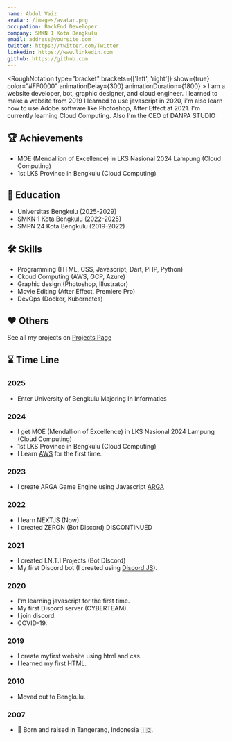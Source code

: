 ```yaml
---
name: Abdul Vaiz
avatar: /images/avatar.png
occupation: BackEnd Developer
company: SMKN 1 Kota Bengkulu
email: address@yoursite.com
twitter: https://twitter.com/Twitter
linkedin: https://www.linkedin.com
github: https://github.com
---
```


<RoughNotation
                type="bracket"
                brackets={['left', 'right']}
                show={true}
                color="#FF0000"
                animationDelay={300}
                animationDuration={1800}
              >
I am a website developer, bot, graphic designer, and cloud engineer. I learned to make a website from 2019
I learned to use javascript in 2020, i'm also learn how to use Adobe software like Photoshop, After Effect at 2021. I'm currently learning Cloud Computing. Also I'm the CEO of DANPA STUDIO
</RoughNotation>

## 🏆 Achievements
- <RoughNotation type="highlight" color="#FF0000" show={true} animationDelay={500} animationDuration={1800}>MOE (Mendallion of Excellence)</RoughNotation> in LKS Nasional 2024 Lampung (Cloud Computing)
- 1st LKS Province in Bengkulu (Cloud Computing)

## 🔬 Education
- Universitas Bengkulu (2025-2029)
- SMKN 1 Kota Bengkulu (2022-2025)
- SMPN 24 Kota Bengkulu (2019-2022)

## 🛠️ Skills
- Programming (HTML, CSS, Javascript, Dart, PHP, Python)
- Ckoud Computing (AWS, GCP, Azure)
- Graphic design (Photoshop, Illustrator)
- Movie Editing (After Effect, Premiere Pro)
- DevOps (Docker, Kubernetes)

## ❤️ Others
See all my projects on [Projects Page](/projects)


## ⌛ Time Line

### 2025
- Enter University of Bengkulu Majoring In Informatics

### 2024
- I get <RoughNotation type="highlight" color="#FF0000" show={true} animationDelay={500} animationDuration={1800}>MOE (Mendallion of Excellence)</RoughNotation> in LKS Nasional 2024 Lampung (Cloud Computing)
- 1st LKS Province in Bengkulu (Cloud Computing)
- I Learn [AWS](https://aws.amazon.com/) for the first time.

### 2023
- I create ARGA Game Engine using Javascript [ARGA](https://github.com/DemuraAIdev/ARGA)

### 2022

- I learn NEXTJS <RoughNotation type="underline" show={true} color="#FBCFE8" animationDelay={1500} animationDuration={1800} multiline={true} >(Now) </RoughNotation>
- I created ZERON (Bot Discord) DISCONTINUED

### 2021

- I created I.N.T.I Projects (Bot DIscord)
- My first Discord bot (I created using [Discord.JS](https://discord.js.org/)).

### 2020

- I'm learning javascript for the first time.
- My first Discord server (CYBERTEAM).
- I join discord.
- COVID-19.

### 2019

- I create myfirst website using html and css.
- I learned my first HTML.

### 2010

- Moved out to Bengkulu.

### 2007

-  👶 Born and raised in Tangerang, Indonesia 🇮🇩.